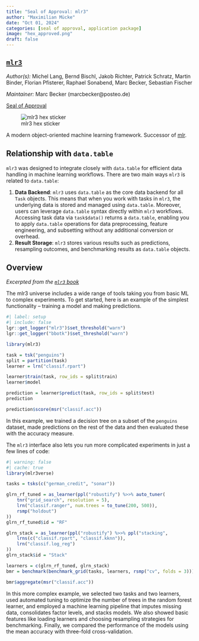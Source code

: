 ```yaml
---
title: "Seal of Approval: mlr3"
author: "Maximilian Mücke"
date: "Oct 01, 2024"
categories: [seal of approval, application package]
image: "hex_approved.png"
draft: false
---
```


## [`mlr3`](https://mlr3.mlr-org.com/)

*Author(s):* Michel Lang, Bernd Bischl, Jakob Richter, Patrick Schratz, Martin Binder, Florian Pfisterer, Raphael Sonabend, Marc Becker, Sebastian Fischer

*Maintainer:* Marc Becker (marcbecker\@posteo.de)

[Seal of Approval](https://github.com/Rdatatable/data.table/pull/6430)

![mlr3 hex sticker](hex.png)

A modern object-oriented machine learning framework. Successor of [mlr](https://github.com/mlr-org/mlr).

## Relationship with `data.table`

`mlr3` was designed to integrate closely with `data.table` for efficient data handling in machine learning workflows. There are two main ways `mlr3` is related to `data.table`:

1.  **Data Backend**: `mlr3` uses `data.table` as the core data backend for all `Task` objects. This means that when you work with tasks in `mlr3`, the underlying data is stored and managed using `data.table`. Moreover, users can leverage `data.table` syntax directly within `mlr3` workflows. Accessing task data via `task$data()` returns a `data.table`, enabling you to apply `data.table` operations for data preprocessing, feature engineering, and subsetting without any additional conversion or overhead.
2.  **Result Storage**: `mlr3` stores various results such as predictions, resampling outcomes, and benchmarking results as `data.table` objects.

## Overview

*Excerpted from the [`mlr3` book](https://mlr3book.mlr-org.com/chapters/chapter1/introduction_and_overview.html)*

The mlr3 universe includes a wide range of tools taking you from basic ML to complex experiments. To get started, here is an example of the simplest functionality – training a model and making predictions.

```r
#| label: setup
#| include: false
lgr::get_logger("mlr3")$set_threshold("warn")
lgr::get_logger("bbotk")$set_threshold("warn")
```

```r
library(mlr3)

task = tsk("penguins")
split = partition(task)
learner = lrn("classif.rpart")

learner$train(task, row_ids = split$train)
learner$model
```

```r
prediction = learner$predict(task, row_ids = split$test)
prediction
```

```r
prediction$score(msr("classif.acc"))
```

In this example, we trained a decision tree on a subset of the `penguins` dataset, made predictions on the rest of the data and then evaluated these with the accuracy measure.

The `mlr3` interface also lets you run more complicated experiments in just a few lines of code:

```r
#| warning: false
#| cache: true
library(mlr3verse)

tasks = tsks(c("german_credit", "sonar"))

glrn_rf_tuned = as_learner(ppl("robustify") %>>% auto_tuner(
    tnr("grid_search", resolution = 5),
    lrn("classif.ranger", num.trees = to_tune(200, 500)),
    rsmp("holdout")
))
glrn_rf_tuned$id = "RF"

glrn_stack = as_learner(ppl("robustify") %>>% ppl("stacking",
    lrns(c("classif.rpart", "classif.kknn")),
    lrn("classif.log_reg")
))
glrn_stack$id = "Stack"

learners = c(glrn_rf_tuned, glrn_stack)
bmr = benchmark(benchmark_grid(tasks, learners, rsmp("cv", folds = 3)))

bmr$aggregate(msr("classif.acc"))
```

In this more complex example, we selected two tasks and two learners, used automated tuning to optimize the number of trees in the random forest learner, and employed a machine learning pipeline that imputes missing data, consolidates factor levels, and stacks models. We also showed basic features like loading learners and choosing resampling strategies for benchmarking. Finally, we compared the performance of the models using the mean accuracy with three-fold cross-validation.
